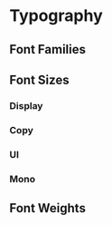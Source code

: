 
<Meta title="Design Token/Typography" />

# Typography

## Font Families

<DesignTokenDocBlock categoryName="Font Families" viewType="table" />

## Font Sizes

### Display

<div className="foo">
  <DesignTokenDocBlock categoryName="Font Sizes: display" viewType="table" />
</div>

### Copy

<DesignTokenDocBlock categoryName="Font Sizes: copy" viewType="table" />

### UI

<DesignTokenDocBlock categoryName="Font Sizes: ui" viewType="table" />

### Mono

<DesignTokenDocBlock categoryName="Font Sizes: mono" viewType="table" />

## Font Weights

<DesignTokenDocBlock categoryName="Font Weights" viewType="table" />
